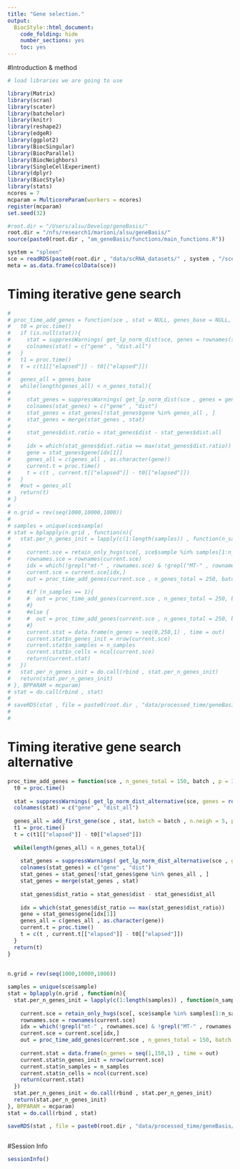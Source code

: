 ```yaml
---
title: "Gene selection."
output:
  BiocStyle::html_document:
    code_folding: hide
    number_sections: yes
    toc: yes  
---
```


#Introduction & method


```r
# load libraries we are going to use

library(Matrix)
library(scran)
library(scater)
library(batchelor)
library(knitr)
library(reshape2)
library(edgeR)
library(ggplot2)
library(BiocSingular)
library(BiocParallel)
library(BiocNeighbors)
library(SingleCellExperiment)
library(dplyr)
library(BiocStyle)
library(stats)
ncores = 7
mcparam = MulticoreParam(workers = ncores)
register(mcparam)
set.seed(32)

#root.dir = "/Users/alsu/Develop/geneBasis/"
root.dir = "/nfs/research1/marioni/alsu/geneBasis/"
source(paste0(root.dir , "am_geneBasis/functions/main_functions.R"))

system = "spleen"
sce = readRDS(paste0(root.dir , "data/scRNA_datasets/" , system , "/sce_" , system , ".Rds"))
meta = as.data.frame(colData(sce))


```


# Timing iterative gene search

```r

# 
# proc_time_add_genes = function(sce , stat = NULL, genes_base = NULL, assay = "logcounts", n_genes_total = 150, batch , p = 3){
#   t0 = proc.time()
#   if (is.null(stat)){
#     stat = suppressWarnings( get_lp_norm_dist(sce, genes = rownames(sce), assay = assay, batch = batch , n.neigh = 5 , nPC = 50 , genes.predict = rownames(sce) , p = p) )
#     colnames(stat) = c("gene" , "dist.all")
#   }
#   t1 = proc.time()
#   t = c(t1[["elapsed"]] - t0[["elapsed"]])
#   
#   genes_all = genes_base
#   while(length(genes_all) < n_genes_total){
#     
#     stat_genes = suppressWarnings( get_lp_norm_dist(sce , genes = genes_all , assay = assay , batch = batch, n.neigh = 5 , nPC = NULL , genes.predict = rownames(sce) , p = p) )
#     colnames(stat_genes) = c("gene" , "dist")   
#     stat_genes = stat_genes[!stat_genes$gene %in% genes_all , ] 
#     stat_genes = merge(stat_genes , stat)
#     
#     stat_genes$dist.ratio = stat_genes$dist - stat_genes$dist.all 
#       
#     idx = which(stat_genes$dist.ratio == max(stat_genes$dist.ratio))
#     gene = stat_genes$gene[idx[1]]
#     genes_all = c(genes_all , as.character(gene))
#     current.t = proc.time()
#     t = c(t , current.t[["elapsed"]] - t0[["elapsed"]])
#   }
#   #out = genes_all
#   return(t)
# }
# 
# n.grid = rev(seq(1000,10000,1000))
# 
# samples = unique(sce$sample)
# stat = bplapply(n.grid , function(n){
#   stat.per_n_genes_init = lapply(c(1:length(samples)) , function(n_samples){
#   
#     current.sce = retain_only_hvgs(sce[, sce$sample %in% samples[1:n_samples]], n = n, var.thresh = 0)
#     rownames.sce = rownames(current.sce)
#     idx = which(!grepl("mt-" , rownames.sce) & !grepl("MT-" , rownames.sce) & !grepl("Mt-" , rownames.sce))
#     current.sce = current.sce[idx,]
#     out = proc_time_add_genes(current.sce , n_genes_total = 250, batch = NULL)
#     
#     #if (n_samples == 1){
#     #  out = proc_time_add_genes(current.sce , n_genes_total = 250, batch = NULL)
#     #}
#     #else {
#     #  out = proc_time_add_genes(current.sce , n_genes_total = 250, batch = "sample")
#     #}
#     current.stat = data.frame(n_genes = seq(0,250,1) , time = out)  
#     current.stat$n_genes_init = nrow(current.sce)
#     current.stat$n_samples = n_samples
#     current.stat$n_cells = ncol(current.sce)
#     return(current.stat)
#   })
#   stat.per_n_genes_init = do.call(rbind , stat.per_n_genes_init)
#   return(stat.per_n_genes_init)
# }, BPPARAM = mcparam)
# stat = do.call(rbind , stat)
# 
# saveRDS(stat , file = paste0(root.dir , "data/processed_time/geneBasis/" , system , "/stat_unparalleled_batched.Rds"))
# 
# 

```


# Timing iterative gene search alternative

```r



proc_time_add_genes = function(sce , n_genes_total = 150, batch , p = 3){
  t0 = proc.time()
  
  stat = suppressWarnings( get_lp_norm_dist_alternative(sce, genes = rownames(sce), batch = batch , n.neigh = 5 , nPC = 50 , genes.predict = rownames(sce) , p = p) )
  colnames(stat) = c("gene" , "dist_all")
    
  genes_all = add_first_gene(sce , stat, batch = batch , n.neigh = 5, p = 3 , K = 5)
  t1 = proc.time()
  t = c(t1[["elapsed"]] - t0[["elapsed"]])
  
  while(length(genes_all) < n_genes_total){
    
    stat_genes = suppressWarnings( get_lp_norm_dist_alternative(sce , genes = genes_all , batch = batch, n.neigh = 5 , nPC = NULL , genes.predict = rownames(sce) , p = p) )
    colnames(stat_genes) = c("gene" , "dist")   
    stat_genes = stat_genes[!stat_genes$gene %in% genes_all , ] 
    stat_genes = merge(stat_genes , stat)
    
    stat_genes$dist_ratio = stat_genes$dist - stat_genes$dist_all 
      
    idx = which(stat_genes$dist_ratio == max(stat_genes$dist_ratio))
    gene = stat_genes$gene[idx[1]]
    genes_all = c(genes_all , as.character(gene))
    current.t = proc.time()
    t = c(t , current.t[["elapsed"]] - t0[["elapsed"]])
  }
  return(t)
}
  
  
n.grid = rev(seq(1000,10000,1000))

samples = unique(sce$sample)
stat = bplapply(n.grid , function(n){
  stat.per_n_genes_init = lapply(c(1:length(samples)) , function(n_samples){
  
    current.sce = retain_only_hvgs(sce[, sce$sample %in% samples[1:n_samples]], n = n, var.thresh = 0)
    rownames.sce = rownames(current.sce)
    idx = which(!grepl("mt-" , rownames.sce) & !grepl("MT-" , rownames.sce) & !grepl("Mt-" , rownames.sce))
    current.sce = current.sce[idx,]
    out = proc_time_add_genes(current.sce , n_genes_total = 150, batch = NULL)
    
    current.stat = data.frame(n_genes = seq(1,150,1) , time = out)  
    current.stat$n_genes_init = nrow(current.sce)
    current.stat$n_samples = n_samples
    current.stat$n_cells = ncol(current.sce)
    return(current.stat)
  })
  stat.per_n_genes_init = do.call(rbind , stat.per_n_genes_init)
  return(stat.per_n_genes_init)
}, BPPARAM = mcparam)
stat = do.call(rbind , stat)

saveRDS(stat , file = paste0(root.dir , "data/processed_time/geneBasis/" , system , "/stat_unparalleled_batched_updated.Rds"))



```


#Session Info

```r
sessionInfo()
```
